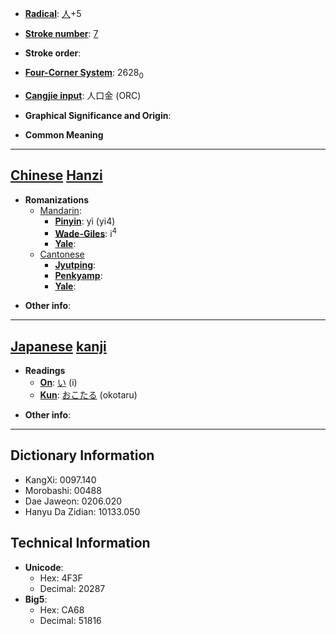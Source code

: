 * '''[[Wiktionary:Chinese radical index| Radical]]''': [[Wiktionary:Chinese radical index 人|人]]+5

* '''[[Wiktionary:Chinese total strokes index|Stroke number]]''': [[Wiktionary:Chinese total strokes index 7|7]]

* '''Stroke order''': 

* '''[[Wiktionary:Chinese four corner index|Four-Corner System]]''': 2628<sub>0</sub>

* '''[[Wiktionary:Chinese Cangjie index|Cangjie input]]''': 人口金 (ORC)

* '''Graphical Significance and Origin''': 

* '''Common Meaning'''

----

== [[Chinese]] [[Hanzi]] ==

* '''Romanizations'''
** [[Mandarin]]:
*** '''[[Pinyin]]''': yì (yi4)
*** '''[[Wade-Giles]]''': i<sup>4</sup>
*** '''[[Yale]]''': 
**[[Cantonese]]
***'''[[Jyutping]]''':
***'''[[Penkyamp]]''': 
***'''[[Yale]]''': 

* '''Other info''': 

----

== [[Japanese]] [[kanji]] ==

* '''Readings'''
** '''[[On]]''': [[い]] (i)
** '''[[Kun]]''': [[おこたる]] (okotaru)

* '''Other info''':  

----

== Dictionary Information ==

* KangXi: 0097.140
* Morobashi: 00488
* Dae Jaweon: 0206.020
* Hanyu Da Zidian: 10133.050

== Technical Information ==

* '''Unicode''':
** Hex: 4F3F
** Decimal: 20287
* '''Big5''':
** Hex: CA68
** Decimal: 51816